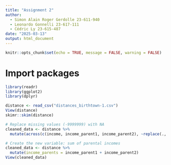 ```yaml
---
title: "Assignment 2"
author: 
  - Simon Alain Roger Gerdolle 23-611-940
  - Leonardo Gonnelli 23-617-111
  - Cédric Ly 23-615-487
date: "2025-03-13"
output: html_document
---
```


```r
knitr::opts_chunk$set(echo = TRUE, message = FALSE, warning = FALSE)
```

# Import packages
```r
library(readr)
library(ggplot2)
library(dplyr)
```

```r
distance <- read_csv("distances_birthtown-1.csv")
View(distance)
skimr::skim(distance)
```

```r
# Replace missing values (-9999999) with NA
cleaned_data <- distance %>%
  mutate(across(c(income, income_parent1, income_parent2), ~replace(., . == -9999999, NA)))

# Create the new variable: sum of parental incomes
cleaned_data <- distance %>%
  mutate(income_parents = income_parent1 + income_parent2)
View(cleaned_data)
```
